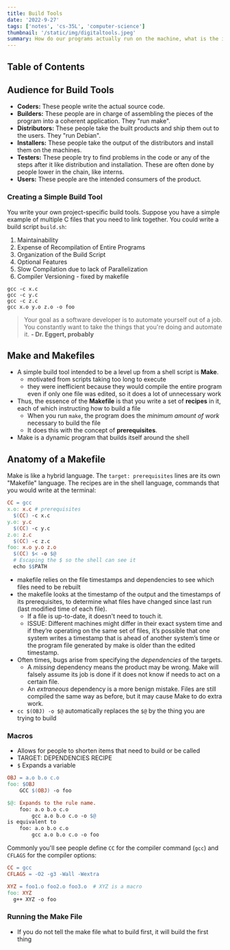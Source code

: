 ```yaml
---
title: Build Tools
date: '2022-9-27'
tags: ['notes', 'cs-35L', 'computer-science']
thumbnail: '/static/img/digitaltools.jpeg'
summary: How do our programs actually run on the machine, what is the intermediate step?
---
```


## Table of Contents

<TOCInline toc={props.toc} exclude="Table of Contents" toHeading={5} />

## Audience for Build Tools

- **Coders:** These people write the actual source code.
- **Builders:** These people are in charge of assembling the pieces of the program into a coherent application. They "run make".
- **Distributors:** These people take the built products and ship them out to the users. They "run Debian".
- **Installers:** These people take the output of the distributors and install them on the machines.
- **Testers:** These people try to find problems in the code or any of the steps after it like distribution and installation. These are often done by people lower in the chain, like interns.
- **Users:** These people are the intended consumers of the product.

### Creating a Simple Build Tool

You write your own project-specific build tools. Suppose you have a simple example of multiple C files that you need to link together. You could write a build script `build.sh`:

1. Maintainability
2. Expense of Recompilation of Entire Programs
3. Organization of the Build Script
4. Optional Features
5. Slow Compilation due to lack of Parallelization
6. Compiler Versioning - fixed by makefile

```shell
gcc -c x.c
gcc -c y.c
gcc -c z.c
gcc x.o y.o z.o -o foo
```

> Your goal as a software developer is to automate yourself out of a job. You constantly want to take the things that you're doing and automate it. **- Dr. Eggert, probably**

## Make and Makefiles

- A simple build tool intended to be a level up from a shell script is **Make**.
  - motivated from scripts taking too long to execute
  - they were inefficient because they would compile the entire program even if only one file was edited, so it does a lot of unnecessary work
- Thus, the essence of the **Makefile** is that you write a set of **recipes** in it, each of which instructing how to build a file
  - When you run `make`, the program does the _minimum amount of work_ necessary to build the file
  - It does this with the concept of **prerequisites**.
- Make is a dynamic program that builds itself around the shell

## Anatomy of a Makefile

Make is like a hybrid language. The `target: prerequisites` lines are its own "Makefile" language. The recipes are in the shell language, commands that you would write at the terminal:

```makefile
CC = gcc
x.o: x.c # prerequisites
  $(CC) -c x.c
y.o: y.c
  $(CC) -c y.c
z.o: z.c
  $(CC) -c z.c
foo: x.o y.o z.o
  $(CC) $< -o $@
  # Escaping the $ so the shell can see it
  echo $$PATH
```

- makefile relies on the file timestamps and dependencies to see which files need to be rebuilt
- the makefile looks at the timestamp of the output and the timestamps of its prerequisites, to determine what files have changed since last run (last modified time of each file).
  - If a file is up-to-date, it doesn't need to touch it.
  - ISSUE: Different machines might differ in their exact system time and if they’re operating on the same set of files, it’s possible that one system writes a timestamp that is ahead of another system’s time or the program file generated by make is older than the edited timestamp.
- Often times, bugs arise from specifying the _dependencies_ of the targets.
  - A _missing_ dependency means the product may be wrong. Make will falsely assume its job is done if it does not know if needs to act on a certain file.
  - An _extraneous_ dependency is a more benign mistake. Files are still compiled the same way as before, but it may cause Make to do extra work.
- `cc $(OBJ) -o $@` automatically replaces the `$@` by the thing you are trying to build

### Macros

- Allows for people to shorten items that need to build or be called
- TARGET: DEPENDENCIES
  RECIPE
- `$` Expands a variable

```makefile
OBJ = a.o b.o c.o
foo: $OBJ
    GCC $(OBJ) -o foo
```

```makefile
$@: Expands to the rule name.
    foo: a.o b.o c.o
        gcc a.o b.o c.o -o $@
is equivalent to
    foo: a.o b.o c.o
        gcc a.o b.o c.o -o foo
```

Commonly you'll see people define `CC` for the compiler command (`gcc`) and `CFLAGS` for the compiler options:

```makefile
CC = gcc
CFLAGS = -O2 -g3 -Wall -Wextra
```

```makefile
XYZ = foo1.o foo2.o foo3.o  # XYZ is a macro
foo: XYZ
  g++ XYZ -o foo
```

### Running the Make File

- If you do not tell the make file what to build first, it will build the first thing
